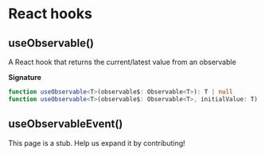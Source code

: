 
# React hooks

## useObservable()

A React hook that returns the current/latest value from an observable

**Signature**

```ts
function useObservable<T>(observable$: Observable<T>): T | null
function useObservable<T>(observable$: Observable<T>, initialValue: T): T
```

## useObservableEvent()

<Callout emoji="🚨">This page is a stub. Help us expand it by contributing!</Callout>
